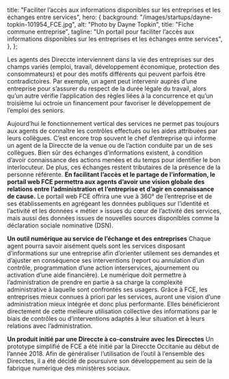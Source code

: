 
  title:
    "Faciliter l’accès aux informations disponibles sur les entreprises et les échanges entre services",
  hero: {
    background: "/images/startups/dayne-topkin-101954_FCE.jpg",
    alt: "Photo by Dayne Topkin",
    title: "Fiche commune entreprise",
    tagline:
      "Un portail pour faciliter l’accès aux informations disponibles sur les entreprises et les échanges entre services",
  },
};

<LayoutArticle meta={meta} startup="fce">

<!-- start content -->

Les agents des Direccte interviennent dans la vie des entreprises sur des champs variés (emploi, travail, développement économique, protection des consommateurs) et pour des motifs différents qui peuvent parfois être contradictoires.
Par exemple, un agent peut intervenir auprès d’une entreprise pour s’assurer du respect de la durée légale du travail, alors qu’un autre vérifie l’application des règles liées à la concurrence et qu’un troisième lui octroie un financement pour favoriser le développement de l’emploi des seniors.

Aujourd’hui le fonctionnement vertical des services ne permet pas toujours aux agents de connaître les contrôles effectués ou les aides attribuées par leurs collègues. C’est encore trop souvent le chef d’entreprise qui informe un agent de la Direccte de la venue ou de l’action conduite par un de ses collègues.
Bien sûr des échanges d’informations existent, à condition d’avoir connaissance des actions menées et du temps pour identifier le bon interlocuteur. De plus, ces échanges restent tributaires de la présence de la personne référente.
**En facilitant l’accès et le partage de l’information, le portail web FCE permettra aux agents d’avoir une vision globale des relations entre l’administration et l’entreprise et d’agir en connaissance de cause.**
Le portail web FCE offrira une vue à 360° de l’entreprise et de ses établissements en agrégeant les données publiques sur l’identité et l’activité et les données « métier » issues du cœur de l’activité des services, mais aussi des données issues de nouvelles sources disponibles comme la déclaration sociale nominative (DSN).

**Un outil numérique au service de l’échange et des entreprises**
Chaque agent pourra savoir aisément quels sont les services disposant d’informations sur une entreprise afin d’orienter utilement ses demandes et d’ajuster en conséquence ses interventions (report ou annulation d’un contrôle, programmation d’une action interservices, ajournement ou activation d’une aide financière).
Le numérique doit permettre à l’administration de prendre en partie à sa charge la complexité administrative à laquelle sont confrontés ses usagers.
Grâce à FCE, les entreprises mieux connues à priori par les services, auront une vision d’une administration mieux intégrée et donc plus performante. Elles bénéficieront directement de cette meilleure utilisation collective des informations par le biais de contrôles ou d’interventions adaptés à leur situation et à leurs relations avec l’administration.

**Un produit initié par une Direccte à co-construire avec les Direcctes**
Un prototype simplifié de FCE a été initié par la Direccte Occitanie au début de l’année 2018. Afin de généraliser l’utilisation de l’outil à l’ensemble des Direcctes, il a été décidé de poursuivre son développement au sein de la fabrique numérique des ministères sociaux.

<!-- end content -->

</LayoutArticle>
